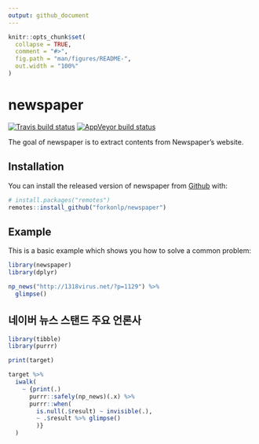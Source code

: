 ```yaml
---
output: github_document
---
```


<!-- README.md is generated from README.Rmd. Please edit that file -->

```r
knitr::opts_chunk$set(
  collapse = TRUE,
  comment = "#>",
  fig.path = "man/figures/README-",
  out.width = "100%"
)
```
# newspaper

<!-- badges: start -->
[![Travis build status](https://travis-ci.org/forkonlp/newspaper.svg?branch=master)](https://travis-ci.org/forkonlp/newspaper)
[![AppVeyor build status](https://ci.appveyor.com/api/projects/status/github/forkonlp/newspaper?branch=master&svg=true)](https://ci.appveyor.com/project/forkonlp/newspaper)
<!-- badges: end -->


The goal of newspaper is to extract contents from Newspaper's website.

## Installation

You can install the released version of newspaper from [Github](https://github.com/forkonlp/newspaper) with:

``` r
# install.packages("remotes")
remotes::install_github("forkonlp/newspaper")
```

## Example

This is a basic example which shows you how to solve a common problem:

```r
library(newspaper)
library(dplyr)

np_news("http://1318virus.net/?p=1129") %>% 
  glimpse()

```

## 네이버 뉴스 스탠드 주요 언론사

```r
library(tibble)
library(purrr)

print(target)

target %>% 
  iwalk(
    ~ {print(.)
      purrr::safely(np_news)(.x) %>% 
      purrr::when(
        is.null(.$result) ~ invisible(.),
        ~ .$result %>% glimpse()
        )}
  )
```
